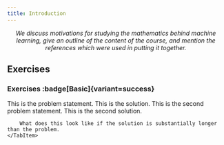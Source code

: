 ```yaml
---
title: Introduction
---
```




<div style="text-align: center"><em>
	We discuss motivations for studying the mathematics behind machine learning, give an outline of the content of the course, and mention the references which were used in putting it together.
</em></div>

## Exercises
### Exercises :badge[Basic]{variant=success}
<Tabs>
	<TabItem label="Problem">
	This is the problem statement.
	</TabItem>
	<TabItem label="Solution">
		This is the solution.
	</TabItem>
</Tabs>

<Tabs>
	<TabItem label="Problem">
	This is the second problem statement.
	</TabItem>
	<TabItem label="Solution">
		This is the second solution.

		What does this look like if the solution is substantially longer than the problem.
	</TabItem>
</Tabs>

